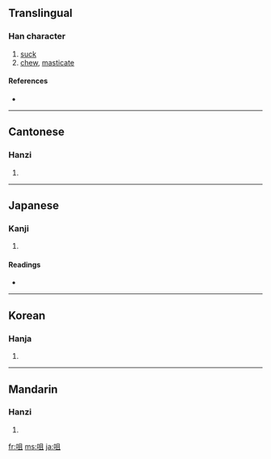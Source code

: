 {{see|嘴}}
==Translingual==

===Han character===
{{Han char|rn=30|rad=口|as=05|sn=8|four=6701<sub>0</sub>|canj=口月一 (RBM)}}

# [[suck]]
# [[chew]], [[masticate]]

====References====
* {{Han ref|kx=0184.030|dkj=03476|dj=0403.030|hdz=10599.170|uh=5480|ud=21632|bh=A943|bd=43331}}

----

==Cantonese==

===Hanzi===
{{yue-hanzi|jyut=|y=jeui2}}

# {{defn|Cantonese}}

----

==Japanese==

===Kanji===
{{ja-kanji|grade=|rs=口05}}

# {{defn|Japanese}}

====Readings====
* {{ja-readings|on=[[そ]] (so), [[しょ]] (sho)|kun=[[かむ]] (kamu)}}

----

==Korean==

===Hanja===
{{ko-hanja|hangeul=저|rv=jeo|mr=chŏ}}

# {{defn|Korean}}

----

==Mandarin==

===Hanzi===
{{cmn-hanzi|pin=[[jǔ]] ([[ju3]])|wg=chü<sup>3</sup>}}

# {{defn|Mandarin}}

[[fr:咀]]
[[ms:咀]]
[[ja:咀]]